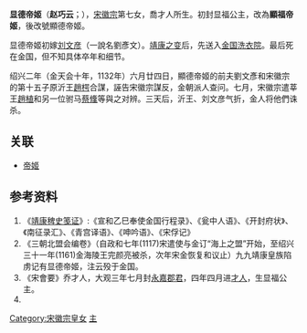 {{東亞女性歷史人物
| 名稱=显德帝姬
| 身份=[[宋朝|宋朝]]公主
| 畫像=
| 說明=
| 姓名=趙巧云
| 封爵=公主、帝姬
| 位號=
| 封號=显福公主、显福帝姬、显德帝姬
| 出生年=1110年
| 逝世年=
| 諡號=
| 墳墓=
| 父親=[[宋徽宗|宋徽宗]]
| 夫=[[劉彥文|劉文彥]]
| 母親=喬才人
|}}

'''显德帝姬'''（'''赵巧云'''；{{bd|1110年||1162年前}}），[[宋徽宗|宋徽宗]]第七女，喬才人所生。初封显福公主，改為'''顯福帝姬'''，後改號顯德帝姬。

显德帝姬初嫁[[劉彥文|刘文彦]]（一說名劉彥文）。[[靖康之变|靖康之变]]后，先送入[[金国|金国]][[洗衣院|洗衣院]]。最后死在金国，但不知具体卒年和细节。 

绍兴二年（金天会十年，1132年）六月廿四日，顯德帝姬的前夫劉文彥和宋徽宗的第十五子原沂王[[趙㮙|趙㮙]]合謀，誣告宋徽宗謀反，金朝派人查问。七月，宋徽宗遣莘王[[趙植|趙植]]和另一位驸马[[蔡鞗|蔡鞗]]等與之对辨。三天后，沂王、刘文彦气折，金人将他們诛杀。

==关联==
*[[帝姬|帝姬]]

==参考资料==
#《[[靖康稗史笺证|靖康稗史笺证]]》:《宣和乙巳奉使金国行程录》、《瓮中人语》、《开封府状》、《南征录汇》、《青宫译语》、《呻吟语》、《宋俘记》
#《三朝北盟会编卷》（自政和七年(1117)宋遣使与金订“海上之盟”开始，至绍兴三十一年(1161)金海陵王完颜亮被杀，次年宋金恢复和议止）九九靖康皇族陷虏记有显德帝姬，注云殁于金国。
#《宋會要》乔才人，大观三年七月封[[永嘉|永嘉]][[郡君|郡君]]，四年四月进[[才人|才人]]，生显福公主。
#
{{Chinese royalty-stub}}

[[Category:宋徽宗皇女|Category:宋徽宗皇女]]
[[Category:靖康之变被俘者|主]]